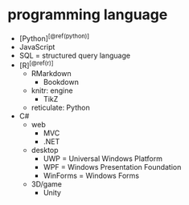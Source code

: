 # programming language

- [Python]^[\@ref(python)]^
- JavaScript
- SQL = structured query language
- [R]^[\@ref(r)]^
    - RMarkdown
        - Bookdown
    - knitr: engine
        - TikZ
    - reticulate: Python
- C#
    - web
        - MVC
        - .NET
    - desktop
        - UWP = Universal Windows Platform
        - WPF = Windows Presentation Foundation
        - WinForms = Windows Forms
    - 3D/game
        - Unity